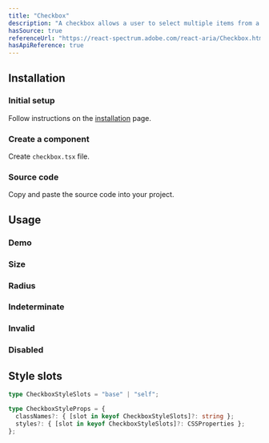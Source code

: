 ```yaml
---
title: "Checkbox"
description: "A checkbox allows a user to select multiple items from a list of individual items, or to mark one individual item as selected."
hasSource: true
referenceUrl: "https://react-spectrum.adobe.com/react-aria/Checkbox.html"
hasApiReference: true
---
```


## Installation

<Steps>

### Initial setup

Follow instructions on the [installation](/docs/overview/installation) page.

### Create a component

Create `checkbox.tsx` file.

### Source code

Copy and paste the source code into your project.

</Steps>

## Usage

### Demo

<ComponentPreview slug="checkbox/demo" />

### Size

<ComponentPreview slug="checkbox/size" />

### Radius

<ComponentPreview slug="checkbox/radius" />

### Indeterminate

<ComponentPreview slug="checkbox/indeterminate" />

### Invalid

<ComponentPreview slug="checkbox/invalid" />

### Disabled

<ComponentPreview slug="checkbox/disabled" />

## Style slots

```ts
type CheckboxStyleSlots = "base" | "self";

type CheckboxStyleProps = {
  classNames?: { [slot in keyof CheckboxStyleSlots]?: string };
  styles?: { [slot in keyof CheckboxStyleSlots]?: CSSProperties };
};
```

<ComponentPreview slug="checkbox/styleSlots" />
